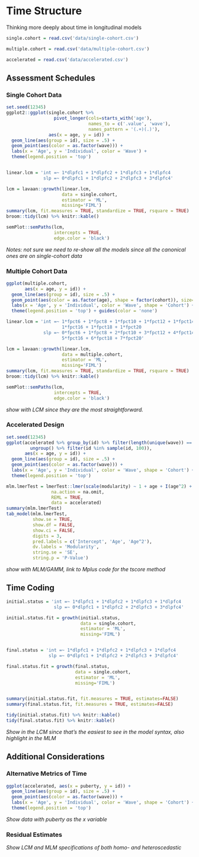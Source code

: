 # Time Structure {#time}

Thinking more deeply about time in longitudinal models

```r
single.cohort = read.csv('data/single-cohort.csv')

multiple.cohort = read.csv('data/multiple-cohort.csv')

accelerated = read.csv('data/accelerated.csv')
```

## Assessment Schedules
### Single Cohort Data
```r
set.seed(12345)
ggplot2::ggplot(single.cohort %>%
                  pivot_longer(cols=starts_with('age'),
                               names_to = c('.value', 'wave'), 
                               names_pattern = '(.+)(.)'),
                aes(x = age, y = id)) +
  geom_line(aes(group = id), size = .5) +
  geom_point(aes(color = as.factor(wave))) + 
  labs(x = 'Age', y = 'Individual', color = 'Wave') + 
  theme(legend.position = 'top')


linear.lcm = 'int =~ 1*dlpfc1 + 1*dlpfc2 + 1*dlpfc3 + 1*dlpfc4
              slp =~ 0*dlpfc1 + 1*dlpfc2 + 2*dlpfc3 + 3*dlpfc4'

lcm = lavaan::growth(linear.lcm, 
                     data = single.cohort,
                     estimator = 'ML',
                     missing='FIML')
summary(lcm, fit.measures = TRUE, standardize = TRUE, rsquare = TRUE)
broom::tidy(lcm) %>% knitr::kable()

semPlot::semPaths(lcm, 
                  intercepts = TRUE, 
                  edge.color = 'black')
```
*Notes: not sure we need to re-show all the models since all the canonical ones are on single-cohort data*


### Multiple Cohort Data 
```r
ggplot(multiple.cohort, 
       aes(x = age, y = id)) +
  geom_line(aes(group = id), size = .5) +
  geom_point(aes(color = as.factor(age), shape = factor(cohort)), size=2) +
  labs(x = 'Age', y = 'Individual', color = 'Wave', shape = 'Cohort') +
  theme(legend.position = 'top') + guides(color = 'none')

linear.lcm = 'int =~ 1*fpct6 + 1*fpct8 + 1*fpct10 + 1*fpct12 + 1*fpct14 + 
                     1*fpct16 + 1*fpct18 + 1*fpct20
              slp =~ 0*fpct6 + 1*fpct8 + 2*fpct10 + 3*fpct12 + 4*fpct14 + 
                     5*fpct16 + 6*fpct18 + 7*fpct20'

lcm = lavaan::growth(linear.lcm, 
                     data = multiple.cohort,
                     estimator = 'ML',
                     missing='FIML')
summary(lcm, fit.measures = TRUE, standardize = TRUE, rsquare = TRUE)
broom::tidy(lcm) %>% knitr::kable()

semPlot::semPaths(lcm, 
                  intercepts = TRUE, 
                  edge.color = 'black')
```
*show with LCM since they are the most straightforward.*

### Accelerated Design
```r
set.seed(12345)
ggplot(accelerated %>% group_by(id) %>% filter(length(unique(wave)) == 3) %>% 
         ungroup() %>% filter(id %in% sample(id, 100)), 
       aes(x = age, y = id)) +
  geom_line(aes(group = id), size = .5) +
  geom_point(aes(color = as.factor(wave))) + 
  labs(x = 'Age', y = 'Individual', color = 'Wave', shape = 'Cohort') + 
  theme(legend.position = 'top')

mlm.lmerTest = lmerTest::lmer(scale(modularity) ~ 1 + age + I(age^2) + (1 | id), 
                 na.action = na.omit,
                 REML = TRUE,
                 data = accelerated)
summary(mlm.lmerTest)
tab_model(mlm.lmerTest,
          show.se = TRUE,
          show.df = FALSE,
          show.ci = FALSE,
          digits = 3,
          pred.labels = c('Intercept', 'Age', 'Age^2'),
          dv.labels = 'Modularity',
          string.se = 'SE',
          string.p = 'P-Value')
```
*show with MLM/GAMM, link to Mplus code for the tscore method*

## Time Coding
```r
initial.status = 'int =~ 1*dlpfc1 + 1*dlpfc2 + 1*dlpfc3 + 1*dlpfc4
                  slp =~ 0*dlpfc1 + 1*dlpfc2 + 2*dlpfc3 + 3*dlpfc4'

initial.status.fit = growth(initial.status, 
                            data = single.cohort,
                            estimator = 'ML',
                            missing='FIML')


final.status = 'int =~ 1*dlpfc1 + 1*dlpfc2 + 1*dlpfc3 + 1*dlpfc4
                slp =~ 0*dlpfc1 + 1*dlpfc2 + 2*dlpfc3 + 3*dlpfc4'

final.status.fit = growth(final.status, 
                          data = single.cohort,
                          estimator = 'ML',
                          missing='FIML')


summary(initial.status.fit, fit.measures = TRUE, estimates=FALSE)
summary(final.status.fit, fit.measures = TRUE, estimates=FALSE)

tidy(initial.status.fit) %>% knitr::kable()
tidy(final.status.fit) %>% knitr::kable()
```


*Show in the LCM since that's the easiest to see in the model syntax, also highlight in the MLM*

## Additional Considerations

### Alternative Metrics of Time
```r
ggplot(accelerated, aes(x = puberty, y = id)) +
  geom_line(aes(group = id), size = .5) +
  geom_point(aes(color = as.factor(wave))) + 
  labs(x = 'Age', y = 'Individual', color = 'Wave', shape = 'Cohort') + 
  theme(legend.position = 'top')
```
*Show data with puberty as the x variable*

### Residual Estimates
*Show LCM and MLM specifications of both homo- and heteroscedastic*
